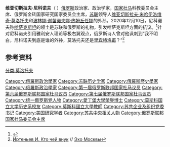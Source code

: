 '''维亚切斯拉夫·尼科诺夫'''（{{lang-ru|Вячеслав Алексеевич Никонов}}  {{bd|1956年|6月5日||}}）[[俄罗斯|俄罗斯]]政治家、政治学家，[[国家杜马|国家杜马]]科教委员会主席、俄罗斯金砖国家研究国家委员会主席，[[苏联|苏联]]领导人[[维亚切斯拉夫·米哈伊洛维奇·莫洛托夫|维亚切斯拉夫·米哈伊洛维奇·莫洛托夫]]和[[波林娜·谢苗诺夫娜·热姆丘任娜|波林娜·谢苗诺夫娜·热姆丘任娜]]的外孙。2020年12月10日，尼科诺夫称[[哈萨克斯坦|哈萨克斯坦]]的领土是苏联和俄罗斯的礼物，引发哈萨克斯坦方面的抗议。<ref>{{cite news |author1=Bruce Pannier |title=An Old Refrain: Russian Lawmakers Question Kazakhstan's Territorial Integrity, Statehood |url=https://www.rferl.org/a/russia-lawmakers-question-kazakhstan-territorial-integrity-statehood/31003732.html |accessdate=2020-12-28 |work=RFE |date=2020-12-16 |archive-date=2021-03-29 |archive-url=https://web.archive.org/web/20210329060559/https://www.rferl.org/a/russia-lawmakers-question-kazakhstan-territorial-integrity-statehood/31003732.html |dead-url=no }}</ref>针对尼科诺夫引用雅利安人理论等极右翼观点，俄罗斯诗人{{le|伊戈尔·厄尔捷涅耶夫|Igor Irtenyev}}曾对他讽刺到“我不明白，尼科诺夫到底是谁的外孙，莫洛托夫还是[[里宾特洛甫|里宾特洛甫]]？”<ref>[https://echo.msk.ru/blog/irtenev/1298156-echo/ Иртеньев И. Кто чей внук] {{Wayback|url=https://echo.msk.ru/blog/irtenev/1298156-echo/ |date=20200603141046 }} // [[Эхо_Москвы|Эхо Москвы]]</ref>

==参考资料==
{{reflist}}

[[分类:莫洛托夫|分类:莫洛托夫]]
[[Category:俄羅斯政治學家|Category:俄羅斯政治學家]]
[[Category:苏联历史学家|Category:苏联历史学家]]
[[Category:俄羅斯歷史學家|Category:俄羅斯歷史學家]]
[[Category:俄羅斯政治學家|Category:俄羅斯政治學家]]
[[Category:第一届俄罗斯联邦国家杜马议员|Category:第一届俄罗斯联邦国家杜马议员]]
[[Category:第六届俄罗斯联邦国家杜马议员|Category:第六届俄罗斯联邦国家杜马议员]]
[[Category:第七届俄罗斯联邦国家杜马议员|Category:第七届俄罗斯联邦国家杜马议员]]
[[Category:统一俄罗斯党人物|Category:统一俄罗斯党人物]]
[[Category:愛丁堡大學榮譽博士|Category:愛丁堡大學榮譽博士]]
[[Category:莫斯科国立大学历史系校友|Category:莫斯科国立大学历史系校友]]
[[Category:莫斯科國立大學教師|Category:莫斯科國立大學教師]]
[[Category:苏共企业及组织党委书记|Category:苏共企业及组织党委书记]]
[[Category:美国研究学者|Category:美国研究学者]]
[[Category:苏共中央相关人物|Category:苏共中央相关人物]]
[[Category:俄罗斯联邦国家杜马委员会主席|Category:俄罗斯联邦国家杜马委员会主席]]